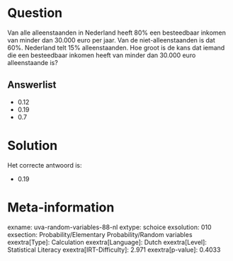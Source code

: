 Question
========

Van alle alleenstaanden in Nederland heeft 80% een besteedbaar inkomen
van minder dan 30.000 euro per jaar. Van de niet-alleenstaanden is dat
60%. Nederland telt 15% alleenstaanden. Hoe groot is de kans dat iemand
die een besteedbaar inkomen heeft van minder dan 30.000 euro
alleenstaande is?


Answerlist
----------

* 0.12
* 0.19
* 0.7

Solution
========

Het correcte antwoord is: 

* 0.19

Meta-information
================
exname: uva-random-variables-88-nl
extype: schoice
exsolution: 010
exsection: Probability/Elementary Probability/Random variables
exextra[Type]: Calculation
exextra[Language]: Dutch
exextra[Level]: Statistical Literacy
exextra[IRT-Difficulty]: 2.971
exextra[p-value]: 0.4033
